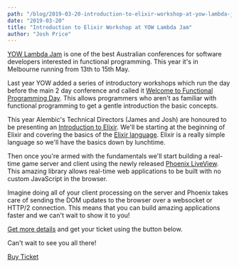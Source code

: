 ```yaml
---
path: "/blog/2019-03-20-introduction-to-elixir-workshop-at-yow-lambda-jam"
date: "2019-03-20"
title: "Introduction to Elixir Workshop at YOW Lambda Jam"
author: "Josh Price"
---
```


[YOW Lambda Jam](https://lambdajam.yowconference.com.au/) is one of the best Australian conferences for
software developers interested in functional programming.
This year it's in Melbourne running from 13th to 15th May.

Last year YOW added a series of introductory workshops which run the day before the main 2 day conference and called it [Welcome to Functional Programming Day](https://lambdajam.yowconference.com.au/welcome-to-functional-programming-intro-day/).
This allows programmers who aren't as familiar with functional programming to get a gentle introduction the basic concepts.

This year Alembic's Technical Directors (James and Josh) are honoured to be presenting an [Introduction to Elixir](https://lambdajam.yowconference.com.au/proposal/?id=9655).
We'll be starting at the beginning of Elixir and covering the basics of the [Elixir language](https://elixir-lang.org).
Elixir is a really simple language so we'll have the basics down by lunchtime.

Then once you're armed with the fundamentals we'll start building a real-time game server and client using the newly released [Phoenix LiveView](https://github.com/phoenixframework/phoenix_live_view).
This amazing library allows real-time web applications to be built with no custom JavaScript in the browser.

Imagine doing all of your client processing on the server and Phoenix takes care of sending the DOM updates
to the browser over a websocket or HTTP/2 connection. This means that you can build amazing applications faster
and we can't wait to show it to you!

[Get more details](https://www.eventbrite.com.au/e/yow-workshop-2019-melbourne-josh-price-james-sadler-intro-to-elixir-may-13-tickets-58549370744) and get your ticket using the button below.

Can't wait to see you all there!

<a href="https://www.eventbrite.com.au/e/yow-workshop-2019-melbourne-josh-price-james-sadler-intro-to-elixir-may-13-tickets-58549370744" class="btn btn-primary btn-link">Buy Ticket</a>

